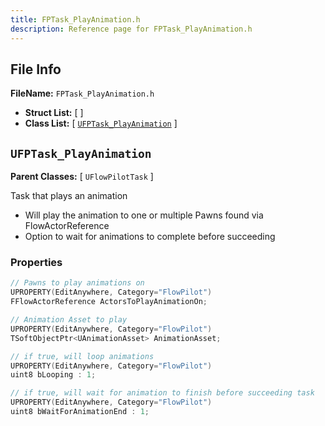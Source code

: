 ```yaml
---
title: FPTask_PlayAnimation.h
description: Reference page for FPTask_PlayAnimation.h
---
```


## File Info

__FileName:__ `FPTask_PlayAnimation.h`
- __Struct List:__ 
[  ]
- __Class List:__ 
[ [`UFPTask_PlayAnimation`](#ufptask_playanimation) ]


## `UFPTask_PlayAnimation` 


__Parent Classes:__
[ `UFlowPilotTask` ]

 
Task that plays an animation 
- Will play the animation to one or multiple Pawns found via FlowActorReference 
- Option to wait for animations to complete before succeeding 

### Properties

```cpp
// Pawns to play animations on 
UPROPERTY(EditAnywhere, Category="FlowPilot")
FFlowActorReference ActorsToPlayAnimationOn;

// Animation Asset to play 
UPROPERTY(EditAnywhere, Category="FlowPilot")
TSoftObjectPtr<UAnimationAsset> AnimationAsset;

// if true, will loop animations 
UPROPERTY(EditAnywhere, Category="FlowPilot")
uint8 bLooping : 1;

// if true, will wait for animation to finish before succeeding task 
UPROPERTY(EditAnywhere, Category="FlowPilot")
uint8 bWaitForAnimationEnd : 1;

```
